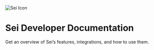 
<img src='/assets/sei-icon.png' alt='Sei Icon' className='w-32 my-8' />

# Sei Developer Documentation

Get an overview of Sei’s features, integrations, and how to use them.

<div className='grid grid-cols-1 md:grid-cols-3 gap-4 my-8'>
	<LinkCard title='Test' link='/' description='Lorem ipsum dolor sit amet, consectetur adipiscing elit.' />
	<LinkCard title='Test' link='/' description='Lorem ipsum dolor sit amet, consectetur adipiscing elit.' />
	<LinkCard title='Test' link='/' description='Lorem ipsum dolor sit amet' />
	<LinkCard title='Test' link='/' description='Lorem ipsum' />
	<LinkCard title='Test' link='/' description='Lorem ipsum dolor sit amet' />
</div>
